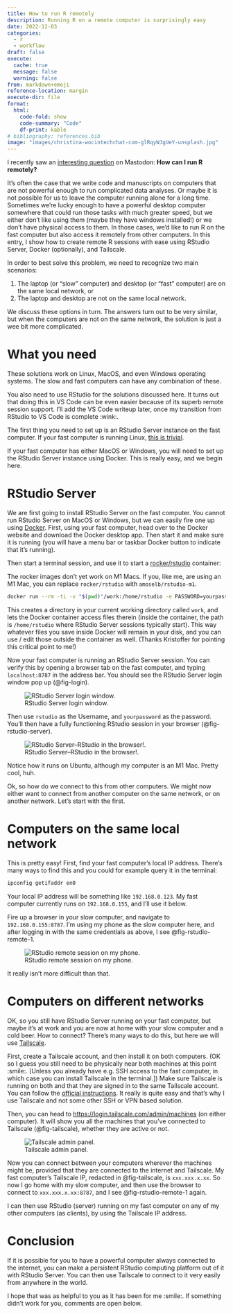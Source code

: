 ```yaml
---
title: How to run R remotely
description: Running R on a remote computer is surprisingly easy
date: 2022-12-03
categories:
  - r
  - workflow
draft: false
execute:
  cache: true
  message: false
  warning: false
from: markdown+emoji
reference-location: margin
execute-dir: file
format:
  html:
    code-fold: show
    code-summary: "Code"
    df-print: kable
# bibliography: references.bib
image: "images/christina-wocintechchat-com-glRqyWJgUeY-unsplash.jpg"
---
```


I recently saw an [interesting question](https://fosstodon.org/@michaelflynn/109445977522188850) on Mastodon: **How can I run R remotely?**

It's often the case that we write code and manuscripts on computers that are not powerful enough to run complicated data analyses. Or maybe it is not possible for us to leave the computer running alone for a long time. Sometimes we're lucky enough to have a powerful desktop computer somewhere that could run those tasks with much greater speed, but we either don't like using them (maybe they have windows installed!) or we don't have physical access to them. In those cases, we'd like to run R on the fast computer but also access it remotely from other computers. In this entry, I show how to create remote R sessions with ease using RStudio Server, Docker (optionally), and Tailscale.

In order to best solve this problem, we need to recognize two main scenarios:

1. The laptop (or "slow" computer) and desktop (or "fast" computer) are on the same local network, or
2. The laptop and desktop are not on the same local network.

We discuss these options in turn. The answers turn out to be very similar, but when the computers are not on the same network, the solution is just a wee bit more complicated.

# What you need

These solutions work on Linux, MacOS, and even Windows operating systems. The slow and fast computers can have any combination of these.

You also need to use RStudio for the solutions discussed here. It turns out that doing this in VS Code can be even easier because of its superb remote session support. I'll add the VS Code writeup later, once my transition from RStudio to VS Code is complete :wink:.

The first thing you need to set up is an RStudio Server instance on the fast computer. If your fast computer is running Linux, [this is trivial](https://posit.co/download/rstudio-server/).

If your fast computer has either MacOS or Windows, you will need to set up the RStudio Server instance using Docker. This is really easy, and we begin here.

# RStudio Server

We are first going to install RStudio Server on the fast computer. You cannot run RStudio Server on MacOS or Windows, but we can easily fire one up using [Docker](https://www.docker.com/). First, using your fast computer, head over to the Docker website and download the Docker desktop app. Then start it and make sure it is running (you will have a menu bar or taskbar Docker button to indicate that it's running).

Then start a terminal session, and use it to start a [rocker/rstudio](https://rocker-project.org/) container:

:::{.callout-note .aside}
The rocker images don't yet work on M1 Macs. If you, like me, are using an M1 Mac, you can replace `rocker/rstudio` with `amoselb/rstudio-m1`.
:::

```bash
docker run --rm -ti -v "$(pwd)"/work:/home/rstudio -e PASSWORD=yourpassword -p 8787:8787 rocker/rstudio
```

This creates a directory in your current working directory called `work`, and lets the Docker container access files therein (inside the container, the path is `/home/rstudio` where RStudio Server sessions typically start). This way whatever files you save inside Docker will remain in your disk, and you can use / edit those outside the container as well. (Thanks Kristoffer for pointing this critical point to me!)

Now your fast computer is running an RStudio Server session. You can verify this by opening a browser tab on the fast computer, and typing `localhost:8787` in the address bar. You should see the RStudio Server login window pop up (@fig-login).

![RStudio Server login window.](images/login.png){fig-alt="RStudio Server login window." #fig-login}

Then use `rstudio` as the Username, and `yourpassword` as the password. You'll then have a fully functioning RStudio session in your browser (@fig-rstudio-server).

![RStudio Server--RStudio in the browser!.](images/rstudio-server.png){fig-alt="RStudio Server." #fig-rstudio-server}

Notice how it runs on Ubuntu, although my computer is an M1 Mac. Pretty cool, huh.

Ok, so how do we connect to this from other computers. We might now either want to connect from another computer on the same network, or on another network. Let's start with the first.

# Computers on the same local network

This is pretty easy! First, find your fast computer's local IP address. There's many ways to find this and you could for example query it in the terminal:

```bash
ipconfig getifaddr en0
```

Your local IP address will be something like `192.168.0.123`. My fast computer currently runs on `192.168.0.155`, and I'll use it below.

Fire up a browser in your slow computer, and navigate to `192.168.0.155:8787`. I'm using my phone as the slow computer here, and after logging in with the same credentials as above, I see @fig-rstudio-remote-1.

![RStudio remote session on my phone.](images/phone-1.jpg){fig-alt="RStudio remote session on my phone." #fig-rstudio-remote-1}

It really isn't more difficult than that.

# Computers on different networks

OK, so you still have RStudio Server running on your fast computer, but maybe it's at work and you are now at home with your slow computer and a cold beer. How to connect? There's many ways to do this, but here we will use [Tailscale](https://tailscale.com/).

First, create a Tailscale account, and then install it on both computers. (OK so I guess you still need to be physically near both machines at this point :smile:. [Unless you already have e.g. SSH access to the fast computer, in which case you can install Tailscale in the terminal.]) Make sure Tailscale is running on both and that they are signed in to the same Tailscale account. You can follow the [official instructions](https://tailscale.com/kb/1017/install/). It really is quite easy and that's why I use Tailscale and not some other SSH or VPN based solution.

Then, you can head to <https://login.tailscale.com/admin/machines> (on either computer). It will show you all the machines that you've connected to Tailscale (@fig-tailscale), whether they are active or not.

![Tailscale admin panel.](images/tailscale-1.png){fig-alt="Tailscale admin panel." #fig-tailscale}

Now you can connect between your computers wherever the machines might be, provided that they are connected to the internet and Tailscale. My fast computer's Tailscale IP, redacted in @fig-tailscale, is `xxx.xxx.x.xx`. So now I go home with my slow computer, and then use the browser to connect to `xxx.xxx.x.xx:8787`, and I see @fig-rstudio-remote-1 again.

I can then use RStudio (server) running on my fast computer on any of my other computers (as clients), by using the Tailscale IP address.

# Conclusion

If it is possible for you to have a powerful computer always connected to the internet, you can make a persistent RStudio computing platform out of it with RStudio Server. You can then use Tailscale to connect to it very easily from anywhere in the world.

I hope that was as helpful to you as it has been for me :smile:. If something didn't work for you, comments are open below.
